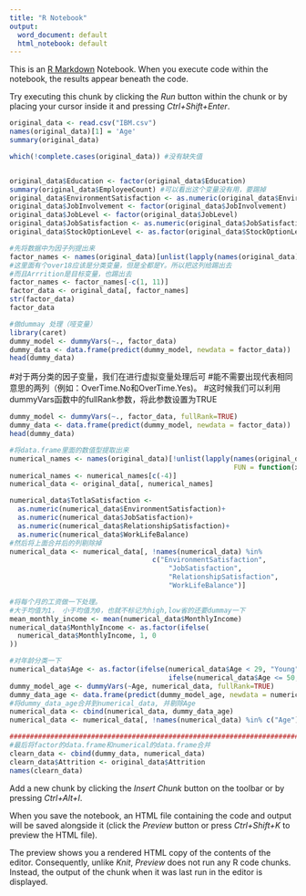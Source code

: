 ---
title: "R Notebook"
output:
  word_document: default
  html_notebook: default
---

This is an [R Markdown](http://rmarkdown.rstudio.com) Notebook. When you execute code within the notebook, the results appear beneath the code. 

Try executing this chunk by clicking the *Run* button within the chunk or by placing your cursor inside it and pressing *Ctrl+Shift+Enter*. 

```{r}
original_data <- read.csv("IBM.csv")
names(original_data)[1] = 'Age'
summary(original_data)

which(!complete.cases(original_data)) #没有缺失值



```



```{r}
original_data$Education <- factor(original_data$Education)
summary(original_data$EmployeeCount) #可以看出这个变量没有用，要踢掉
original_data$EnvironmentSatisfaction <- as.numeric(original_data$EnvironmentSatisfaction)
original_data$JobInvolvement <- factor(original_data$JobInvolvement)
original_data$JobLevel <- factor(original_data$JobLevel)
original_data$JobSatisfaction <- as.numeric(original_data$JobSatisfaction)
original_data$StockOptionLevel <- as.factor(original_data$StockOptionLevel)

```




```{r}
#先将数据中为因子列提出来
factor_names <- names(original_data)[unlist(lapply(names(original_data), FUN = function(x){is.factor(original_data[, x])}))]
#这里面有个over18应该是分类变量，但是全都是Y。所以把这列给踢出去
#而且Arrrition是目标变量，也踢出去
factor_names <- factor_names[-c(1, 11)]
factor_data <- original_data[, factor_names]
str(factor_data)
factor_data
```


```{r}
#做dummay 处理（哑变量）
library(caret)
dummy_model <- dummyVars(~., factor_data)
dummy_data <- data.frame(predict(dummy_model, newdata = factor_data))
head(dummy_data)

```

#对于两分类的因子变量，我们在进行虚拟变量处理后可
#能不需要出现代表相同意思的两列（例如：OverTime.No和OverTime.Yes)。
#这时候我们可以利用dummyVars函数中的fullRank参数，将此参数设置为TRUE
```{r}
dummy_model <- dummyVars(~., factor_data, fullRank=TRUE)
dummy_data <- data.frame(predict(dummy_model, newdata = factor_data))
head(dummy_data)
```

```{r}
#将data.frame里面的数值型提取出来
numerical_names <- names(original_data)[!unlist(lapply(names(original_data), 
                                                       FUN = function(x){is.factor(original_data[, x])}))]
numerical_names <- numerical_names[c(-4)]
numerical_data <- original_data[, numerical_names]
```


```{r}
numerical_data$TotlaSatisfaction <- 
  as.numeric(numerical_data$EnvironmentSatisfaction)+
  as.numeric(numerical_data$JobSatisfaction)+
  as.numeric(numerical_data$RelationshipSatisfaction)+
  as.numeric(numerical_data$WorkLifeBalance)
#然后将上面合并后的列剔除掉
numerical_data <- numerical_data[, !names(numerical_data) %in% 
                                   c("EnvironmentSatisfaction",
                                       "JobSatisfaction",
                                       "RelationshipSatisfaction",
                                       "WorkLifeBalance")]
```


```{r}
#将每个月的工资做一下处理。
#大于均值为1， 小于均值为0，也就不标记为high,low省的还要dummay一下
mean_monthly_income <- mean(numerical_data$MonthlyIncome)
numerical_data$MonthlyIncome <- as.factor(ifelse(
  numerical_data$MonthlyIncome, 1, 0 
))
```


```{r}
#对年龄分类一下
numerical_data$Age <- as.factor(ifelse(numerical_data$Age < 29, "Young",
                                       ifelse(numerical_data$Age <= 50, "Mid", "Adult")))
dummy_model_age <- dummyVars(~Age, numerical_data, fullRank=TRUE)
dummy_data_age <- data.frame(predict(dummy_model_age, newdata = numerical_data))
#将dummy_data_age合并到numerical_data, 并剔除Age
numerical_data <- cbind(numerical_data, dummy_data_age)
numerical_data <- numerical_data[, !names(numerical_data) %in% c("Age")]
```


```{r}
########################################################################################
#最后将factor的data.frame和numerical的data.frame合并
clearn_data <- cbind(dummy_data, numerical_data)
clearn_data$Attrition <- original_data$Attrition
names(clearn_data)

```


Add a new chunk by clicking the *Insert Chunk* button on the toolbar or by pressing *Ctrl+Alt+I*.

When you save the notebook, an HTML file containing the code and output will be saved alongside it (click the *Preview* button or press *Ctrl+Shift+K* to preview the HTML file).

The preview shows you a rendered HTML copy of the contents of the editor. Consequently, unlike *Knit*, *Preview* does not run any R code chunks. Instead, the output of the chunk when it was last run in the editor is displayed.
